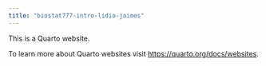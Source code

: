 ```yaml
---
title: "biostat777-intro-lidio-jaimes"
---
```


This is a Quarto website.

To learn more about Quarto websites visit <https://quarto.org/docs/websites>.
